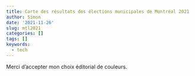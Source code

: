 ```yaml
---
title: Carte des résultats des élections municipales de Montréal 2021
author: Simon
date: '2021-11-26'
slug: mtl2021
categories: []
tags: []
keywords:
  - tech
---
```


<script src="/rmarkdown-libs/header-attrs/header-attrs.js"></script>
<script src="/rmarkdown-libs/htmlwidgets/htmlwidgets.js"></script>
<script src="/rmarkdown-libs/pymjs/pym.v1.js"></script>
<script src="/rmarkdown-libs/widgetframe-binding/widgetframe.js"></script>


<p>Merci d’accepter mon choix éditorial de couleurs.</p>
<div id="htmlwidget-1" style="width:100%;height:1000px;" class="widgetframe html-widget"></div>
<script type="application/json" data-for="htmlwidget-1">{"x":{"url":"/oldposts/2021-11-26-mtl2021/index.en-us_files/figure-html/widgets/widget_unnamed-chunk-1.html","options":{"xdomain":"*","allowfullscreen":false,"lazyload":false}},"evals":[],"jsHooks":[]}</script>
